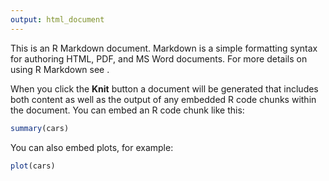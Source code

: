 ```yaml
---
output: html_document
---
```


This is an R Markdown document. Markdown is a simple formatting syntax for authoring HTML, PDF, and MS Word documents. For more details on using R Markdown see .

When you click the **Knit** button a document will be generated that includes both content as well as the output of any embedded R code chunks within the document. You can embed an R code chunk like this:

```r
summary(cars)
```

You can also embed plots, for example:

```r
plot(cars)
```